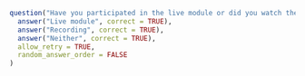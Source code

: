 ```r
question("Have you participated in the live module or did you watch the recording?",
  answer("Live module", correct = TRUE),
  answer("Recording", correct = TRUE),
  answer("Neither", correct = TRUE),
  allow_retry = TRUE,
  random_answer_order = FALSE
)
```